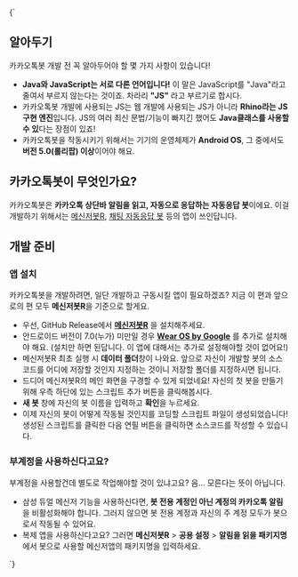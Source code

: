 
<Markdown>
{`
<section>

## 알아두기

카카오톡봇 개발 전 꼭 알아두어야 할 몇 가지 사항이 있습니다!

- **Java와 JavaScript는 서로 다른 언어입니다!** 이 말은 JavaScript를 "Java"라고 줄여서 부르지 않는다는 것이죠. 차라리 **"JS"** 라고 부르기로 합시다.
- 카카오톡봇 개발에 사용되는 JS는 웹 개발에 사용되는 JS가 아니라 **Rhino라는 JS구현 엔진**입니다. JS의 여러 최신 문법/기능이 빠지긴 했어도 **Java클래스를 사용할 수 있**다는 장점이 있죠!
- 카카오톡봇을 작동시키기 위해서는 기기의 운영체제가 **Android OS**, 그 중에서도 **버전 5.0(롤리팝) 이상**이어야 해요.

</section>
<section>

## 카카오톡봇이 무엇인가요?

카카오톡봇은 **카카오톡 상단바 알림을 읽고, 자동으로 응답하는 자동응답 봇**이에요. 이걸 개발하기 위해서는 [메신저봇R](https://github.com/MessengerBotTeam/msgbot-old-release/releases), [채팅 자동응답 봇](https://github.com/DarkTornado/KakaoTalkBot/releases) 등의 앱이 쓰인답니다.
</section>
<section>

## 개발 준비

<section>

### 앱 설치

카카오톡봇을 개발하려면, 일단 개발하고 구동시킬 앱이 필요하겠죠? 지금 이 편과 앞으로의 편 모두 **메신저봇R**을 기준으로 할게요.

- 우선, GitHub Release에서 **[메신저봇R](https://github.com/MessengerBotTeam/msgbot-old-release/releases)** 을 설치해주세요.
- 안드로이드 버전이 7.0(누가) 미만일 경우 **[Wear OS by Google](https://play.google.com/store/apps/details?id=com.google.android.wearable.app&hl=ko)** 를 추가로 설치해야 해요. (설치만 하면 된답니다. 이 앱에 대해서는 추가로 설정해야할 것이 없어요!)
- 메신저봇R 최초 실행 시 **데이터 폴더**창이 나와요. 앞으로 자신이 개발할 봇의 소스코드를 어디에 저장할 것인지 지정하는 것이니 저장할 폴더를 지정하시면 됩니다.
- 드디어 메신저봇R의 메인 화면을 구경할 수 있게 되었네요! 자신의 첫 봇을 만들기 위해 우측 하단에 있는 스크립트 추가 버튼을 클릭해봅시다.
- **새 봇** 창에 자신의 봇 이름을 입력하고 **확인**을 누르세요.
- 이제 자신의 봇이 어떻게 작동될 것인지를 코딩할 스크립트 파일이 생성되었습니다! 생성된 스크립트를 클릭한 다음 연필 버튼을 클릭하면 소스코드를 작성할 수 있습니다.

</section>
<section>

### 부계정을 사용하신다고요?

부계정을 사용할건데 별도로 작업해야할 것이 있냐고요? 음... 모른다는 뜻이 아닙니다.

- 삼성 듀얼 메신저 기능을 사용하신다면, **봇 전용 계정인 아닌 계정의 카카오톡 알림**을 비활성화해야 합니다. 그러지 않으면 봇 전용 계정과 자신의 주 계정 모두가 봇으로서 작동될 수 있어요.
- 복제 앱을 사용하신다고요? 그러면 **메신저봇R** &gt; **공용 설정** &gt; **알림을 읽을 패키지명**에서 봇으로 사용할 메신저앱의 패키지명을 입력하세요.

</section>
</section>
`}
</Markdown>


